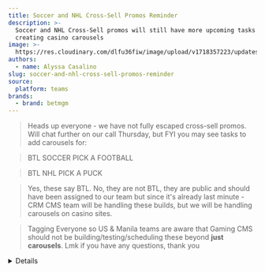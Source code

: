 ```yaml
---
title: Soccer and NHL Cross-Sell Promos Reminder
description: >-
  Soccer and NHL Cross-Sell promos will still have more upcoming tasks such as
  creating casino carousels
image: >-
  https://res.cloudinary.com/dlfu36fiw/image/upload/v1718357223/updates/betmgm-nj-and-mi-lmt-categories-update/thumb_yukntc.png
authors:
  - name: Alyssa Casalino
slug: soccer-and-nhl-cross-sell-promos-reminder
source:
  platform: teams
brands:
  - brand: betmgm
---
```


> Heads up everyone - we have not fully escaped cross-sell promos. Will chat further on our call Thursday, but FYI you may see tasks to add carousels for:

> BTL SOCCER PICK A FOOTBALL

> BTL NHL PICK A PUCK

> Yes, these say BTL. No, they are not BTL, they are public and should have been assigned to our team but since it's already last minute - CRM CMS team will be handling these builds, but we will be handling carousels on casino sites.

> Tagging Everyone so US & Manila teams are aware that Gaming CMS should not be building/testing/scheduling these beyond **just carousels**. Lmk if you have any questions, thank you

<Details summary="Source">
  ![](https://res.cloudinary.com/dlfu36fiw/image/upload/v1718271012/updates/soccer-and-nhl-cross-sell-promos-reminder/chat_wrfvrg.png)
</Details>
